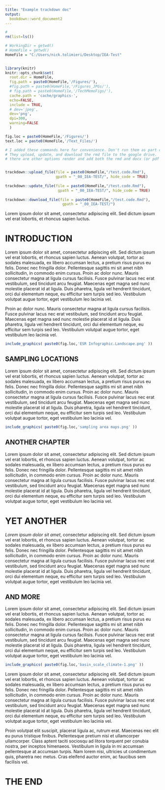 ```yaml
---
title: "Example trackdown doc"
output: 
  bookdown::word_document2
---
```


```r
# 
rm(list=ls())

# WorkingDir = getwd()
# HomeFile = getwd()
HomeFile = "C:/Users/nick.tolimieri/Desktop/IEA-Test"
           

library(knitr) 
knitr::opts_chunk$set(
  root.dir = HomeFile,
  fig.path = paste0(HomeFile,'/Figures/'),
  #fig.path = paste0(HomeFile,'/Figures_JPGs/'),
  # fig.path = paste0(HomeFile,'/TechMemoFigs/'),
  cache.path = 'cache/graphics-', 
  echo=FALSE,
  include = TRUE,
  # dev='jpeg',
  dev='png',
  dpi=300,
  warning=FALSE
  )

fig.loc = paste0(HomeFile,'/Figures/')
text.loc = paste0(HomeFile,'/Text_Files/')
```

```r

# I added these commands here for convenience. Don't run them as part of the rmd (hence eval=FALSE)
# They upload, update, and download the rmd file to the google drive.  
# there are other options render and add both the rmd and docx (or pdf file) at the same time.


trackdown::upload_file(file = paste0(HomeFile,"/test.code.Rmd"),
                       gpath = "_00_IEA-TEST/", hide_code = TRUE)
 
trackdown::update_file(file = paste0(HomeFile,"/test.code.Rmd"), 
                        gpath = "_00_IEA-TEST/", hide_code = TRUE)
 
trackdown::download_file(file = paste0(HomeFile,"/test.code.Rmd"),
                          gpath = "_00_IEA-TEST/")

```

 
Lorem ipsum dolor sit amet, consectetur adipiscing elit. Sed dictum ipsum vel erat lobortis, et rhoncus sapien luctus.

# INTRODUCTION

Lorem ipsum dolor sit amet, consectetur adipiscing elit. Sed dictum ipsum vel erat lobortis, et rhoncus sapien luctus. Aenean volutpat, tortor ac sodales malesuada, ex libero accumsan lectus, a pretium risus purus eu felis. Donec nec fringilla dolor. Pellentesque sagittis mi sit amet nibh sollicitudin, in commodo enim cursus. Proin ac dolor nunc. Mauris consectetur magna at ligula cursus facilisis. Fusce pulvinar lacus nec erat vestibulum, sed tincidunt arcu feugiat. Maecenas eget magna sed nunc molestie placerat id at ligula. Duis pharetra, ligula vel hendrerit tincidunt, orci dui elementum neque, eu efficitur sem turpis sed leo. Vestibulum volutpat augue tortor, eget vestibulum leo lacinia vel.

Proin ac dolor nunc. Mauris consectetur magna at ligula cursus facilisis. Fusce pulvinar lacus nec erat vestibulum, sed tincidunt arcu feugiat. Maecenas eget magna sed nunc molestie placerat id at ligula. Duis pharetra, ligula vel hendrerit tincidunt, orci dui elementum neque, eu efficitur sem turpis sed leo. Vestibulum volutpat augue tortor, eget vestibulum leo lacinia vel.

```r

include_graphics( paste0(fig.loc,'ESR Infographic.Landscape.png' ))
```

## SAMPLING LOCATIONS

Lorem ipsum dolor sit amet, consectetur adipiscing elit. Sed dictum ipsum vel erat lobortis, et rhoncus sapien luctus. Aenean volutpat, tortor ac sodales malesuada, ex libero accumsan lectus, a pretium risus purus eu felis. Donec nec fringilla dolor. Pellentesque sagittis mi sit amet nibh sollicitudin, in commodo enim cursus. Proin ac dolor nunc. Mauris consectetur magna at ligula cursus facilisis. Fusce pulvinar lacus nec erat vestibulum, sed tincidunt arcu feugiat. Maecenas eget magna sed nunc molestie placerat id at ligula. Duis pharetra, ligula vel hendrerit tincidunt, orci dui elementum neque, eu efficitur sem turpis sed leo. Vestibulum volutpat augue tortor, eget vestibulum leo lacinia vel.

```r

include_graphics( paste0(fig.loc,'sampling area maps.png' ))
```

## ANOTHER CHAPTER

Lorem ipsum dolor sit amet, consectetur adipiscing elit. Sed dictum ipsum vel erat lobortis, et rhoncus sapien luctus. Aenean volutpat, tortor ac sodales malesuada, ex libero accumsan lectus, a pretium risus purus eu felis. Donec nec fringilla dolor. Pellentesque sagittis mi sit amet nibh sollicitudin, in commodo enim cursus. Proin ac dolor nunc. Mauris consectetur magna at ligula cursus facilisis. Fusce pulvinar lacus nec erat vestibulum, sed tincidunt arcu feugiat. Maecenas eget magna sed nunc molestie placerat id at ligula. Duis pharetra, ligula vel hendrerit tincidunt, orci dui elementum neque, eu efficitur sem turpis sed leo. Vestibulum volutpat augue tortor, eget vestibulum leo lacinia vel.

# YET ANOTHER

*Lorem ipsum dolor sit amet*, consectetur adipiscing elit. Sed dictum ipsum vel erat lobortis, et rhoncus sapien luctus. Aenean volutpat, tortor ac sodales malesuada, ex libero accumsan lectus, a pretium risus purus eu felis. Donec nec fringilla dolor. Pellentesque sagittis mi sit amet nibh sollicitudin, in commodo enim cursus. Proin ac dolor nunc. Mauris consectetur magna at ligula cursus facilisis. Fusce pulvinar lacus nec erat vestibulum, sed tincidunt arcu feugiat. Maecenas eget magna sed nunc molestie placerat id at ligula. Duis pharetra, ligula vel hendrerit tincidunt, orci dui elementum neque, eu efficitur sem turpis sed leo. Vestibulum volutpat augue tortor, eget vestibulum leo lacinia vel.

## AND MORE

Lorem ipsum dolor sit amet, consectetur adipiscing elit. Sed dictum ipsum vel erat lobortis, et rhoncus sapien luctus. Aenean volutpat, tortor ac sodales malesuada, ex libero accumsan lectus, a pretium risus purus eu felis. Donec nec fringilla dolor. Pellentesque sagittis mi sit amet nibh sollicitudin, in commodo enim cursus. Proin ac dolor nunc. Mauris consectetur magna at ligula cursus facilisis. Fusce pulvinar lacus nec erat vestibulum, sed tincidunt arcu feugiat. Maecenas eget magna sed nunc molestie placerat id at ligula. Duis pharetra, ligula vel hendrerit tincidunt, orci dui elementum neque, eu efficitur sem turpis sed leo. Vestibulum volutpat augue tortor, eget vestibulum leo lacinia vel.

```r

include_graphics( paste0(fig.loc,'basin_scale_climate-1.png' ))
```

Lorem ipsum dolor sit amet, consectetur adipiscing elit. Sed dictum ipsum vel erat lobortis, et rhoncus sapien luctus. Aenean volutpat, tortor ac sodales malesuada, ex libero accumsan lectus, a pretium risus purus eu felis. Donec nec fringilla dolor. Pellentesque sagittis mi sit amet nibh sollicitudin, in commodo enim cursus. Proin ac dolor nunc. Mauris consectetur magna at ligula cursus facilisis. Fusce pulvinar lacus nec erat vestibulum, sed tincidunt arcu feugiat. Maecenas eget magna sed nunc molestie placerat id at ligula. Duis pharetra, ligula vel hendrerit tincidunt, orci dui elementum neque, eu efficitur sem turpis sed leo. Vestibulum volutpat augue tortor, eget vestibulum leo lacinia vel.

Proin volutpat elit suscipit, placerat ligula ac, rutrum erat. Maecenas nec elit eu purus tristique finibus. Pellentesque pretium nisi et ullamcorper ullamcorper. Class aptent taciti sociosqu ad litora torquent per conubia nostra, per inceptos himenaeos. Vestibulum in ligula in mi accumsan pellentesque at accumsan turpis. Nam lorem nisi, ultricies ut condimentum quis, pharetra nec metus. Cras eleifend auctor enim, ac faucibus sem facilisis vel.

# THE END
